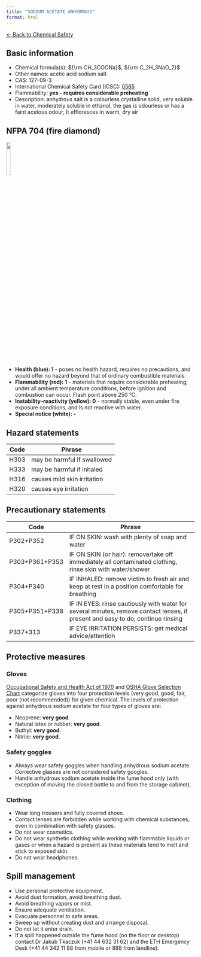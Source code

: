 ```yaml
---
title: "SODIUM ACETATE ANHYDROUS"
format: html
---
```


[← Back to Chemical Safety](../chemical-safety.qmd)


## Basic information
- Chemical formula(s): ${\rm CH_3COONa}$, ${\rm C_2H_3NaO_2}$
- Other names: acetic acid sodium salt
- CAS: 127-09-3
- International Chemical Safety Card (ICSC): [0565](https://inchem.org/documents/icsc/icsc/eics0565.htm)
- Flammability: **yes - requires considerable preheating**
- Description: anhydrous salt is a colourless crystalline solid, very soluble in water, moderately soluble in ethanol, the gas is odourless or has a faint acetous odour, It effloresces in warm, dry air

## NFPA 704 (fire diamond)

![](../media/nfpa704/110.png){width=15% fig-align="center"}

- **Health (blue): 1** - poses no health hazard, requires no precautions, and would offer no hazard beyond that of ordinary combustible materials.
- **Flammability (red): 1** - materials that require considerable preheating, under all ambient temperature conditions, before ignition and combustion can occur. Flash point above 250 °C.
- **Instability–reactivity (yellow): 0** - normally stable, even under fire exposure conditions, and is not reactive with water.
- **Special notice (white): -**

## Hazard statements
| Code | Phrase                      |
| ---- | --------------------------- |
| H303 | may be harmful if swallowed |
| H333 | may be harmful if inhaled   |
| H316 | causes mild skin irritation |
| H320 | causes eye irritation       |

## Precautionary statements
| Code           | Phrase                                                                                                                          |
| -------------- | ------------------------------------------------------------------------------------------------------------------------------- |
| P302+P352      | IF ON SKIN: wash with plenty of soap and water                                                                                  |
| P303+P361+P353 | IF ON SKIN (or hair): remove/take off immediately all contaminated clothing, rinse skin with water/shower                       |
| P304+P340      | IF INHALED: remove victim to fresh air and keep at rest in a position comfortable for breathing                                 |
| P305+P351+P338 | IF IN EYES: rinse cautiously with water for several minutes, remove contact lenses, if present and easy to do, continue rinsing |
| P337+313       | IF EYE IRRITATION PERSISTS: get medical advice/attention                                                                        |

## Protective measures

### Gloves
[Occupational Safety and Health Act of 1970](https://www.osha.gov/sites/default/files/publications/osha3151.pdf) and [OSHA Glove Selection Chart](https://safety.fsu.edu/safety_manual/OSHA%20Glove%20Selection%20Chart.pdf) categorize gloves into four protection levels (very good, good, fair, poor (not recommended)) for given chemical. The levels of protection against anhydrous sodium acetate for four types of gloves are:

- Neoprene: **very good**.
- Natural latex or rubber: **very good**.
- Buthyl: **very good**.
- Nitrile: **very good**.

### Safety goggles
- Always wear safety goggles when handling anhydrous sodium acetate. Corrective glasses are not considered safety googles.
- Handle anhydrous sodium acetate inside the fume hood only (with exception of moving the closed bottle to and from the storage cabinet).

### Clothing
- Wear long trousers and fully covered shoes.
- Contact lenses are forbidden while working with chemical substances, even in combination with safety glasses.
- Do not wear cosmetics.
- Do not wear synthetic clothing while working with flammable liquids or gases or when a hazard is present as these materials tend to melt and stick to exposed skin.
- Do not wear headphones.

## Spill management
- Use personal protective equipment.
- Avoid dust formation, avoid breathing dust.
- Avoid breathing vapors or mist.
- Ensure adequate ventilation.
- Evacuate personnel to safe areas.
- Sweep up without creating dust and arrange disposal.
- Do not let it enter drain.
- If a spill happened outside the fume hood (on the floor or desktop) contact Dr Jakub Tkaczuk (+41 44 632 31 62) and the ETH Emergency Desk (+41 44 342 11 88 from mobile or 888 from landline).

